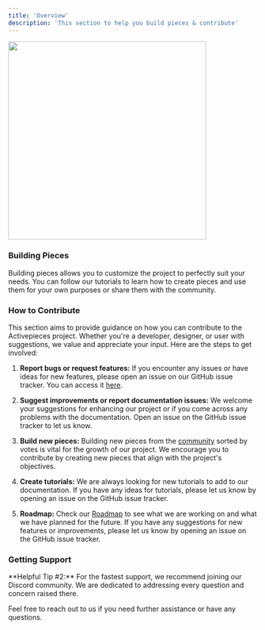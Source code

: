 ```yaml
---
title: 'Overview'
description: 'This section to help you build pieces & contribute'
---
```


<Frame caption="Little beaver with a heartwarming desire to assist those getting started">
   <img height="400" width="400" src="../resources/beavers/pupil.png" />
</Frame>

### Building Pieces

Building pieces allows you to customize the project to perfectly suit your needs. You can follow our tutorials to learn how to create pieces and use them for your own purposes or share them with the community.

### How to Contribute

This section aims to provide guidance on how you can contribute to the Activepieces project. Whether you're a developer, designer, or user with suggestions, we value and appreciate your input. Here are the steps to get involved:

1. **Report bugs or request features:** If you encounter any issues or have ideas for new features, please open an issue on our GitHub issue tracker. You can access it [here](https://github.com/activepieces/activepieces/issues).

2. **Suggest improvements or report documentation issues:** We welcome your suggestions for enhancing our project or if you come across any problems with the documentation. Open an issue on the GitHub issue tracker to let us know.

3. **Build new pieces:** Building new pieces from the [community](https://community.activepieces.com/c/feature-requests/9/l/latest?order=votes) sorted by votes is vital for the growth of our project. We encourage you to contribute by creating new pieces that align with the project's objectives.

4. **Create tutorials:** We are always looking for new tutorials to add to our documentation. If you have any ideas for tutorials, please let us know by opening an issue on the GitHub issue tracker.

5. **Roadmap:** Check our [Roadmap](https://github.com/orgs/activepieces/projects/53) to see what we are working on and what we have planned for the future. If you have any suggestions for new features or improvements, please let us know by opening an issue on the GitHub issue tracker.

### Getting Support

<Tip>
**Helpful Tip #2:**
For the fastest support, we recommend joining our Discord community. We are dedicated to addressing every question and concern raised there.
</Tip>

Feel free to reach out to us if you need further assistance or have any questions.